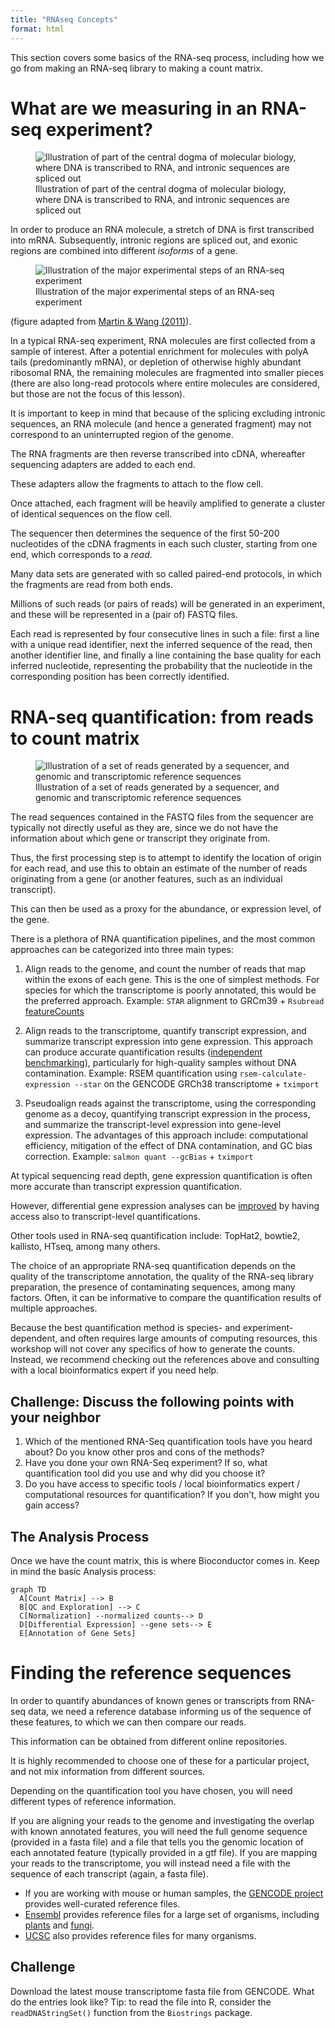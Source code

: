 ```yaml
---
title: "RNAseq Concepts"
format: html
---
```


This section covers some basics of the RNA-seq process, including how we go from making an RNA-seq library to making a count matrix.

# What are we measuring in an RNA-seq experiment? 

![Illustration of part of the central dogma of molecular biology, where DNA is transcribed to RNA, and intronic sequences are spliced out](images/alternative_splicing_sub.png)

In order to produce an RNA molecule, a stretch of DNA is first transcribed into mRNA. 
Subsequently, intronic regions are spliced out, and exonic regions are combined into different _isoforms_ of a gene. 

![Illustration of the major experimental steps of an RNA-seq experiment](images/rnaseq_martin_wang.png) 

(figure adapted from [Martin & Wang (2011)](https://www.nature.com/articles/nrg3068)).

In a typical RNA-seq experiment, RNA molecules are first collected from a sample of interest.
After a potential enrichment for molecules with polyA tails (predominantly mRNA), or depletion of otherwise highly abundant ribosomal RNA, the remaining molecules are fragmented into smaller pieces (there are also long-read protocols where entire molecules are considered, but those are not the focus of this lesson).

It is important to keep in mind that because of the splicing excluding intronic sequences, an RNA molecule (and hence a generated fragment) may not correspond to an uninterrupted region of the genome. 

The RNA fragments are then reverse transcribed into cDNA, whereafter sequencing adapters are added to each end. 

These adapters allow the fragments to attach to the flow cell. 

Once attached, each fragment will be heavily amplified to generate a cluster of identical sequences on the flow cell.

The sequencer then determines the sequence of the first 50-200 nucleotides of the cDNA fragments in each such cluster, starting from one end, which corresponds to a _read_. 

Many data sets are generated with so called paired-end protocols, in which the fragments are read from both ends. 

Millions of such reads (or pairs of reads) will be generated in an experiment, and these will be represented in a (pair of) FASTQ files. 

Each read is represented by four consecutive lines in such a file: first a line with a unique read identifier, next the inferred sequence of the read, then another identifier line, and finally a line containing the base quality for each inferred nucleotide, representing the probability that the nucleotide in the corresponding position has been correctly identified. 

# RNA-seq quantification: from reads to count matrix

![Illustration of a set of reads generated by a sequencer, and genomic and transcriptomic reference sequences](images/rna-quant.jpeg)

The read sequences contained in the FASTQ files from the sequencer are typically not directly useful as they are, since we do not have the information about which gene or transcript they originate from. 

Thus, the first processing step is to attempt to identify the location of origin for each read, and use this to obtain an estimate of the number of reads originating from a gene (or another features, such as an individual transcript).

This can then be used as a proxy for the abundance, or expression level, of the gene.

There is a plethora of RNA quantification pipelines, and the most common approaches can be categorized into three main types:

1. Align reads to the genome, and count the number of reads that map within the exons of each gene.
   This is the one of simplest methods. For species for which the transcriptome is poorly annotated, this would be the preferred approach.
   Example: `STAR` alignment to GRCm39 + `Rsubread` [featureCounts](https://doi.org/10.1093%2Fnar%2Fgkz114)

2. Align reads to the transcriptome, quantify transcript expression, and summarize transcript expression into gene expression.
   This approach can produce accurate quantification results ([independent benchmarking](https://doi.org/10.1186/s13059-016-0940-1)), 
   particularly for high-quality samples without DNA contamination.
   Example: RSEM quantification using `rsem-calculate-expression --star` on the GENCODE GRCh38 transcriptome + `tximport`

3. Pseudoalign reads against the transcriptome, using the corresponding genome as a decoy, quantifying transcript expression in the process, 
   and summarize the transcript-level expression into gene-level expression.
   The advantages of this approach include: computational efficiency, mitigation of the effect of DNA contamination, and GC bias correction.
   Example: `salmon quant --gcBias` + `tximport`
   
At typical sequencing read depth, gene expression quantification is often more accurate than transcript expression quantification.

However, differential gene expression analyses can be [improved](https://doi.org/10.12688/f1000research.7563.1)
by having access also to transcript-level quantifications.

Other tools used in RNA-seq quantification include: TopHat2, bowtie2, kallisto, HTseq, among many others.

The choice of an appropriate RNA-seq quantification depends on the quality of the transcriptome annotation, the quality of the RNA-seq library preparation, the presence of contaminating sequences, among many factors. Often, it can be informative to compare the quantification results of multiple approaches. 

Because the best quantification method is species- and experiment-dependent, and often requires large amounts of computing resources, this workshop will not cover any specifics of how to generate the counts. Instead, we recommend checking out the references above and consulting with a local bioinformatics expert if you need help.

:::::::::::::::::::::::::::::::::::::::  challenge

## Challenge: Discuss the following points with your neighbor

1. Which of the mentioned RNA-Seq quantification tools have you heard about? Do you know other pros and cons of the methods?
2. Have you done your own RNA-Seq experiment? If so, what quantification tool did you use and why did you choose it?
3. Do you have access to specific tools / local bioinformatics expert / computational resources for quantification? If you don't, how might you gain access?
  
::::::::::::::::::::::::::::::::::::::::::::::::::

## The Analysis Process

Once we have the count matrix, this is where Bioconductor comes in. Keep in mind the basic Analysis process: 

```mermaid
graph TD
  A[Count Matrix] --> B
  B[QC and Exploration] --> C
  C[Normalization] --normalized counts--> D
  D[Differential Expression] --gene sets--> E
  E[Annotation of Gene Sets]
```


# Finding the reference sequences

In order to quantify abundances of known genes or transcripts from RNA-seq data, we need a reference database informing us of the sequence of these features, to which we can then compare our reads. 

This information can be obtained from different online repositories. 

It is highly recommended to choose one of these for a particular project, and not mix information from different sources. 

Depending on the quantification tool you have chosen, you will need different types of reference information. 

If you are aligning your reads to the genome and investigating the overlap with known annotated features, you will need the full genome sequence (provided in a fasta file) and a file that tells you the genomic location of each annotated feature (typically provided in a gtf file). 
If you are mapping your reads to the transcriptome, you will instead need a file with the sequence of each transcript (again, a fasta file). 

* If you are working with mouse or human samples, the [GENCODE project](https://www.gencodegenes.org/) provides well-curated reference files. 
* [Ensembl](https://www.ensembl.org/info/data/ftp/index.html) provides reference files for a large set of organisms, including [plants](https://plants.ensembl.org/info/data/ftp/index.html) and [fungi](https://fungi.ensembl.org/info/data/ftp/index.html).
* [UCSC](https://hgdownload.soe.ucsc.edu/downloads.html) also provides reference files for many organisms.

:::::::::::::::::::::::::::::::::::::::  challenge

## Challenge

Download the latest mouse transcriptome fasta file from GENCODE. What do the entries look like? Tip: to read the file into R, consider the `readDNAStringSet()` function from the `Biostrings` package.
  
::::::::::::::::::::::::::::::::::::::::::::::::::
